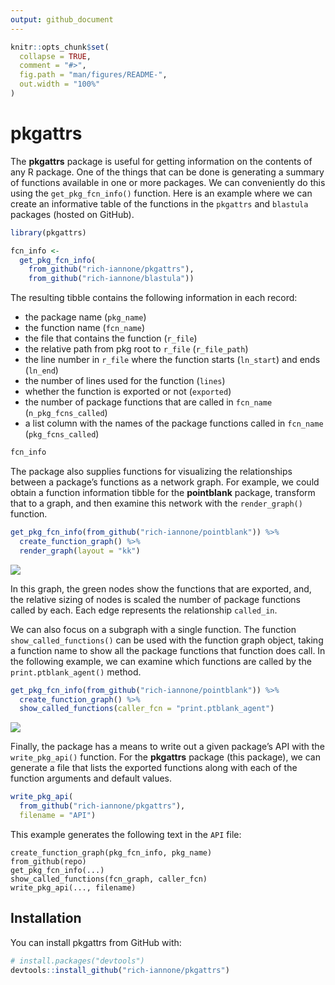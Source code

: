 ```yaml
---
output: github_document
---
```


<!-- README.md is generated from README.Rmd. Please edit that file -->

```r
knitr::opts_chunk$set(
  collapse = TRUE,
  comment = "#>",
  fig.path = "man/figures/README-",
  out.width = "100%"
)
```

# pkgattrs

The **pkgattrs** package is useful for getting information on the contents of any R package. One of the things that can be done is generating a summary of functions available in one or more packages. We can conveniently do this using the `get_pkg_fcn_info()` function. Here is an example where we can create an informative table of the functions in the `pkgattrs` and `blastula` packages (hosted on GitHub).

```r
library(pkgattrs)

fcn_info <-
  get_pkg_fcn_info(
    from_github("rich-iannone/pkgattrs"),
    from_github("rich-iannone/blastula"))
```

The resulting tibble contains the following information in each record:

- the package name (`pkg_name`)
- the function name (`fcn_name`)
- the file that contains the function (`r_file`)
- the relative path from pkg root to `r_file` (`r_file_path`) 
- the line number in `r_file` where the function starts (`ln_start`) and ends (`ln_end`)
- the number of lines used for the function (`lines`)
- whether the function is exported or not (`exported`)
- the number of package functions that are called in `fcn_name` (`n_pkg_fcns_called`)
- a list column with the names of the package functions called in `fcn_name` (`pkg_fcns_called`)

```r
fcn_info
```

The package also supplies functions for visualizing the relationships between a package's functions as a network graph. For example, we could obtain a function information tibble for the **pointblank** package, transform that to a graph, and then examine this network with the `render_graph()` function.

```r
get_pkg_fcn_info(from_github("rich-iannone/pointblank")) %>%
  create_function_graph() %>%
  render_graph(layout = "kk")
```

<img src="man/figures/pointblank_graph.png">

In this graph, the green nodes show the functions that are exported, and, the relative sizing of nodes is scaled the number of package functions called by each. Each edge represents the relationship `called_in`.

We can also focus on a subgraph with a single function. The function `show_called_functions()` can be used with the function graph object, taking a function name to show all the package functions that function does call. In the following example, we can examine which functions are called by the `print.ptblank_agent()` method.

```r
get_pkg_fcn_info(from_github("rich-iannone/pointblank")) %>%
  create_function_graph() %>%
  show_called_functions(caller_fcn = "print.ptblank_agent")
```

<img src="man/figures/pointblank_called_functions.png">

Finally, the package has a means to write out a given package's API with the `write_pkg_api()` function. For the **pkgattrs** package (this package), we can generate a file that lists the exported functions along with each of the function arguments and default values.

```r
write_pkg_api(
  from_github("rich-iannone/pkgattrs"),
  filename = "API")
```

This example generates the following text in the `API` file:

```
create_function_graph(pkg_fcn_info, pkg_name)
from_github(repo)
get_pkg_fcn_info(...)
show_called_functions(fcn_graph, caller_fcn)
write_pkg_api(..., filename)
```

## Installation

You can install pkgattrs from GitHub with:

```r
# install.packages("devtools")
devtools::install_github("rich-iannone/pkgattrs")
```
